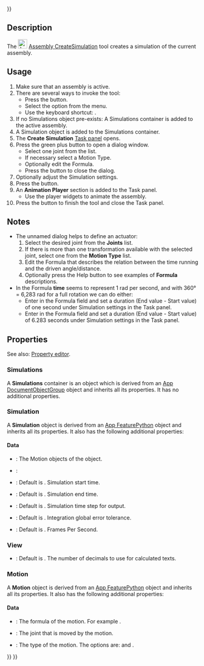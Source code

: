 <languages/>
{{UnfinishedDocu{{#translation:}}}}
<translate>

<!--T:1-->
{{Docnav
|[[Assembly_CreateView|CreateView]]
|[[Assembly_CreateBom|CreateBom]]
|[[Assembly_Workbench|Assembly]]
|IconL=Assembly_CreateView.svg
|IconR=Assembly_CreateBom.svg
|IconC=Workbench_Assembly.svg
}}

<!--T:2-->
{{GuiCommand
|Name=Assembly CreateSimulation
|MenuLocation=Assembly → Create Simulation
|Workbenches=[[Assembly_Workbench|Assembly]]
|Shortcut={{KEY|S}}
|Version=1.1
|SeeAlso=
}}

==Description== <!--T:3-->

<!--T:4-->
The [[Image:Assembly_CreateSimulation.svg|24px]] [[Assembly_CreateSimulation|Assembly CreateSimulation]] tool creates a simulation of the current assembly.

==Usage== <!--T:5-->

<!--T:6-->
# Make sure that an assembly is active.
# There are several ways to invoke the tool:
#* Press the {{Button|[[Image:Assembly_CreateSimulation.svg|16px]] [[Assembly_CreateSimulation|Create Simulation]]}} button.
#* Select the {{MenuCommand|Assembly → [[Image:Assembly_CreateSimulation.svg|16px]] Create Simulation}} option from the menu.
#* Use the keyboard shortcut: {{KEY|S}}.
# If no Simulations object pre-exists: A Simulations container is added to the active assembly.
# A Simulation object is added to the Simulations container.
# The '''Create Simulation''' [[Task_panel|Task panel]] opens.
# Press the green plus button to open a dialog window.
#* Select one joint from the list.
#* If necessary select a Motion Type.
#* Optionally edit the Formula.
#* Press the {{Button|OK}} button to close the dialog.
# Optionally adjust the Simulation settings.
# Press the  {{Button|Generate}} button.
# An '''Animation Player''' section is added to the  Task panel.
#* Use the player widgets to animate the assembly.
# Press the {{Button|OK}} button to finish the tool and close the Task panel.

==Notes== <!--T:8-->

<!--T:9-->
* The unnamed dialog helps to define an actuator:
*# Select the desired joint from the '''Joints''' list.
*# If there is more than one transformation available with the selected joint, select one from the '''Motion Type''' list.
*# Edit the Formula that describes the relation between the time running and the driven angle/distance.
*# Optionally press the Help button to see examples of '''Formula''' descriptions.
* In the Formula '''time''' seems to represent 1 rad per second, and with 360° = 6,283 rad for a full rotation we can do either:
** Enter {{Value|6.283 * time}} in the Formula field and set a duration (End value - Start value) of one second under Simulation settings in the Task panel.
** Enter {{Value|1 * time}} in the Formula field and set a duration (End value - Start value) of 6.283 seconds under Simulation settings in the Task panel.

==Properties== <!--T:10-->

<!--T:11-->
See also: [[Property_editor|Property editor]].

===Simulations=== <!--T:12-->

<!--T:13-->
A '''Simulations''' container is an {{Incode|Assembly::SimulationGroup}} object which is derived from an [[App_DocumentObjectGroup|App DocumentObjectGroup]] object and inherits all its properties. It has no additional properties.

===Simulation=== <!--T:14-->

<!--T:15-->
A '''Simulation''' object is derived from an [[App_FeaturePython|App FeaturePython]] object and inherits all its properties. It also has the following additional properties:

====Data==== <!--T:16-->

<!--T:17-->
{{Properties_Title|Base}}

<!--T:18-->
* {{PropertyData|Group|LinkList}}: The Motion objects of the object.
* {{PropertyData|_ Group Touched|Bool|hidden}}:

<!--T:19-->
{{Properties_Title|Simulation}}

<!--T:20-->
* {{PropertyData|a Time Start|Time}}: Default is {{value|0.0 s}}. Simulation start time.
* {{PropertyData|b Time End|Time}}: Default is {{value|4.0 s}}. Simulation end time.
* {{PropertyData|c Time Step Output|Time}}: Default is {{value|0.01 s}}. Simulation time step for output.
* {{PropertyData|f Global Error Tolerance|Float}}: Default is {{value|1e-06}}. Integration global error tolerance.
* {{PropertyData|j Frames Per Second|Integer}}: Default is {{value|30}}. Frames Per Second.

===View=== <!--T:21-->

<!--T:22-->
{{Properties_Title|Space}}

<!--T:23-->
* {{PropertyView|Decimals|Integer}}: Default is {{value|9}}. The number of decimals to use for calculated texts.

===Motion=== <!--T:24-->

<!--T:25-->
A '''Motion''' object is derived from an [[App_FeaturePython|App FeaturePython]] object and inherits all its properties. It also has the following additional properties:

====Data==== <!--T:26-->

<!--T:27-->
{{Properties_Title|Motion}}

<!--T:28-->
* {{PropertyData|Formula|String}}: The formula of the motion. For example {{Value|1.0*time}}.
* {{PropertyData|Joint|XLinkSubHidden}}: The joint that is moved by the motion.
* {{PropertyData|Motion Type|Enumeration}}: The type of the motion. The options are: {{Value|Angular}} and {{Value|Linear}}.


<!--T:7-->
{{Docnav
|[[Assembly_CreateView|CreateView]]
|[[Assembly_CreateBom|CreateBom]]
|[[Assembly_Workbench|Assembly]]
|IconL=Assembly_CreateView.svg
|IconR=Assembly_CreateBom.svg
|IconC=Workbench_Assembly.svg
}}

</translate>
{{Assembly_Tools_navi{{#translation:}}}}
{{Userdocnavi{{#translation:}}}}